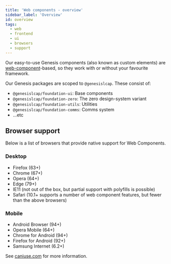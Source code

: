 ```yaml
---
title: 'Web components - overview'
sidebar_label: 'Overview'
id: overview
tags:
  - web
  - frontend
  - ui
  - browsers
  - support
---
```


Our easy-to-use Genesis components (also known as custom elements) are [web-component](https://developer.mozilla.org/en-US/docs/Web/API/Web_components)-based, so they work with or without your favourite framework.

Our Genesis packages are scoped to `@genesislcap`. These consist of:

- `@genesislcap/foundation-ui`: Base components
- `@genesislcap/foundation-zero`: The zero design-system variant
- `@genesislcap/foundation-utils`: Utilities
- `@genesislcap/foundation-comms`: Comms system
- ...etc

## Browser support
Below is a list of browsers that provide native support for Web Components.

### Desktop
- Firefox (63+)
- Chrome (67+)
- Opera (64+)
- Edge (79+)
- IE11 (not out of the box, but partial support with polyfills is possible)
- Safari (10.1+ supports a number of web component features, but fewer than the above browsers)

### Mobile
- Android Browser (94+)
- Opera Mobile (64+)
- Chrome for Android (94+)
- Firefox for Android (92+)
- Samsung Internet (6.2+)

See [caniuse.com](https://caniuse.com/?search=web%20components) for more information.